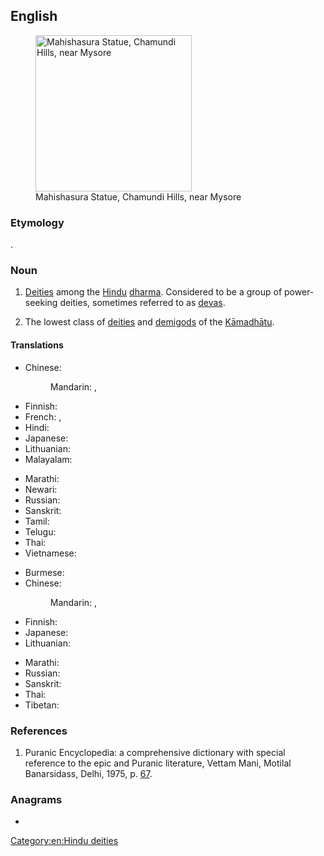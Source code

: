 {{also|asura}}
==English==
{{wikipedia}}
[[Image:Mahishaasura.jpg|thumb|250px| Mahishasura Statue, Chamundi Hills, near Mysore]]

===Etymology===
{{etyl|sa|en}} {{m|sa|असुर|tr=ásura}}.

===Noun===
{{en-noun}}

# {{lb|en|Hinduism}} [[deity|Deities]] among the [[Hindu]] [[dharma]]. Considered to be a group of power-seeking deities, sometimes referred to as [[deva]]s.
# {{lb|en|Buddhism}} The lowest class of [[deity|deities]] and [[demigod]]s of the [[Kāmadhātu]].

====Translations====
{{trans-top|Asura in Hinduism}}
* Chinese:
*: Mandarin: {{t+|cmn|阿修羅|sc=Hani}}, {{t+|cmn|阿修罗|tr=āxiūluo|sc=Hani}}
* Finnish: {{t|fi|Asura}}
* French: {{t|fr|açoura}}, {{t|fr|asura}}
* Hindi: {{t+|hi|असुर}}
* Japanese: {{t|ja|阿修羅|tr=asura}}{{t|ja|アスラ|tr=asura}}
* Lithuanian: {{t|lt|Asura|f}}
* Malayalam: {{t+|ml|അസുരൻ}}
{{trans-mid}}
* Marathi: {{t+|mr|असुर|tr=asura|sc=Deva}}
* Newari: {{t|new|असुर}}
* Russian: {{t+|ru|а́сура|m}}
* Sanskrit: {{t+|sa|असुर|m}}
* Tamil: {{t+|ta|அசுரர்}}
* Telugu: {{t+|te|అసురుడు}}
* Thai: {{t+|th|อสูร}}
* Vietnamese: {{t|vi|A tu la}}
{{trans-bottom}}

{{trans-top|Asura in Buddhism}}
* Burmese: {{t+|my|အသူရကာယ်}}
* Chinese:
*: Mandarin: {{t+|cmn|阿修羅|sc=Hani}}, {{t+|cmn|阿修罗|tr=āxiūluo|sc=Hani}}
* Finnish: {{t|fi|Asura}}
* Japanese: {{t+|ja|阿修羅|tr=あしゅら, ashura}}
* Lithuanian: {{t|lt|Asura|f}}
{{trans-mid}}
* Marathi: {{t+|mr|असुर|tr=asura|sc=Deva}}
* Russian: {{t+|ru|а́сура|m}}
* Sanskrit: {{t+|sa|असुर|m}}
* Thai: {{t+|th|อสูร}}
* Tibetan: {{t|bo|ལྷ་མ་ཡིན}}
{{trans-bottom}}

===References===
# Puranic Encyclopedia: a comprehensive dictionary with special reference to the epic and Puranic literature, Vettam Mani, Motilal Banarsidass, Delhi, 1975, p. [https://archive.org/stream/puranicencyclopa00maniuoft#page/67/mode/2up 67].

===Anagrams===
* {{anagrams|en|auras}}

[[Category:en:Hindu deities]]